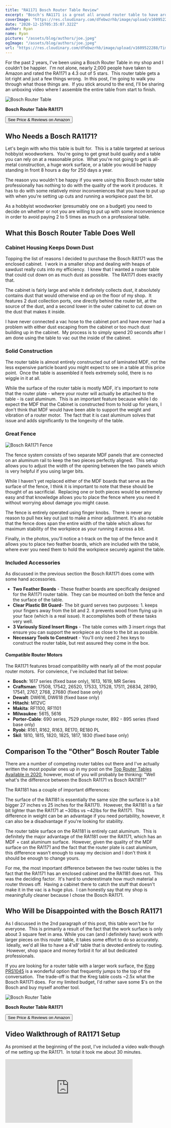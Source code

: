 ```yaml
---
title: "RA1171 Bosch Router Table Review"
excerpt: "Bosch's RA1171 is a great all around router table to have around your shop. I've been pleased with the performance and feature set of the Bosch RA1171."
coverImage: "https://res.cloudinary.com/dfebwzrhb/image/upload/v1609522288/TimberTools/Bosch-RA1171-e1536802362527.jpg"
date: "2020-12-15T05:35:07.322Z"
author: Ryan
name: Ryan
picture: "/assets/blog/authors/joe.jpeg"
ogImage: "/assets/blog/authors/joe.jpeg"
url: "https://res.cloudinary.com/dfebwzrhb/image/upload/v1609522288/TimberTools/Bosch-RA1171-e1536802362527.jpg"
---
```


For the past 2 years, I've been using a Bosch Router Table in my shop and I couldn't be happier.  I'm not alone, nearly 2,000 people have taken to Amazon and rated the RA1171 a 4.3 out of 5 stars.  This router table gets a lot right and just a few things wrong.  In this post, I'm going to walk you through what those things are.  If you stick around to the end, I'll be sharing an unboxing video where I assemble the entire table from start to finish.

![](https://res.cloudinary.com/dfebwzrhb/image/upload/v1609522339/TimberTools/Bosch-RA1171.jpg "Bosch Router Table")

**Bosch Router Table RA1171**

<a href="https://amzn.to/2x95GhA">
  <button class="button">See Price & Reviews on Amazon</button>
</a>

## Who Needs a Bosch RA1171?

Let's begin with who this table is built for.  This is a table targeted at serious hobbyist woodworkers.  You're going to get great build quality and a table you can rely on at a reasonable price.  What you're not going to get is all-metal construction, a huge work surface, or a table you would be happy standing in front 8 hours a day for 250 days a year.

The reason you wouldn't be happy if you were using this Bosch router table professionally has nothing to do with the quality of the work it produces.  It has to do with some relatively minor inconveniences that you have to put up with when you're setting up cuts and running a workpiece past the bit.

As a hobbyist woodworker (presumably one on a budget) you need to decide on whether or not you are willing to put up with some inconvenience in order to avoid paying 2 to 5 times as much on a professional table.

## What this Bosch Router Table Does Well

### Cabinet Housing Keeps Down Dust

Topping the list of reasons I decided to purchase the Bosch RA1171 was the enclosed cabinet.  I work in a smaller shop and dealing with heaps of sawdust really cuts into my efficiency.  I knew that I wanted a router table that could cut down on as much dust as possible.  The RA1171 does exactly that.

The cabinet is fairly large and while it definitely collects dust, it absolutely contains dust that would otherwise end up on the floor of my shop.  It features 2 dust collection ports, one directly behind the router bit, at the source of the dust, and a second lower in the outer cabinet to cut down on the dust that makes it inside.

I have never connected a vac hose to the cabinet port and have never had a problem with either dust escaping from the cabinet or too much dust building up in the cabinet.  My process is to simply spend 20 seconds after I am done using the table to vac out the inside of the cabinet.

### Solid Construction

The router table is almost entirely constructed out of laminated MDF, not the less expensive particle board you might expect to see in a table at this price point.  Once the table is assembled it feels extremely solid, there is no wiggle in it at all.

While the surface of the router table is mostly MDF, it's important to note that the router plate - where your router will actually be attached to the table - is cast aluminum.  This is an important feature because while I do expect the MDF that the Cabinet is constructed from to hold up for years, I don't think that MDF would have been able to support the weight and vibration of a router motor.  The fact that it is cast aluminum solves that issue and adds significantly to the longevity of the table.

### Great Fence

![](https://www.timberandtools.com/wp-content/uploads/2018/09/Bosch-RA1171-Fence.jpg "Bosch RA1171 Fence")

The fence system consists of two separate MDF panels that are connected on an aluminum rail to keep the two pieces perfectly aligned.  This setup allows you to adjust the width of the opening between the two panels which is very helpful if you using larger bits.

While I haven't yet replaced either of the MDF boards that serve as the surface of the fence, I think it is important to note that these should be thought of as sacrificial.  Replacing one or both pieces would be extremely easy and that knowledge allows you to place the fence where you need it without worrying about damage you might cause.

The fence is entirely operated using finger knobs.  There is never any reason to pull hex key out just to make a minor adjustment. It's also notable that the fence does span the entire width of the table which allows for maximum stability of the workpiece as your running it across a bit.

Finally, in the photos, you'll notice a t-track on the top of the fence and it allows you to place two feather boards, which are included with the table, where ever you need them to hold the workpiece securely against the table.

### Included Accessories

As discussed in the previous section the Bosch RA1171 does come with some hand accessories.

- **Two Feather Boards** - These feather boards are specifically designed for the RA1171 router table.  They can be mounted on both the fence and the surface of the table.
- **Clear Plastic Bit Guard**- The bit guard serves two purposes: 1. keeps your fingers away from the bit and 2. it prevents wood from flying up in your face (which is a real issue). It accomplishes both of these tasks very well.
- **3 Variously Sized Insert Rings** - The table comes with 3 insert rings that ensure you can support the workpiece as close to the bit as possible.
- **Necessary Tools to Construct** - You'll only need 2 hex keys to construct the router table, but rest assured they come in the box.

#### Compatible Router Motors

The RA1171 features broad compatibility with nearly all of the most popular router motors.  For convience, I've included that list below:

- **Bosch**: 1617 series (fixed base only), 1613, 1619, MR Series
- **Craftsman**: 17508, 17542, 26520, 17533, 17528, 17511, 26834, 28190, 17541, 2767, 2768, 27680 (fixed base only)
- **Dewalt**: DW616, DW618 (fixed base only)
- **Hitachi**: M12VC
- **Makita**: RF1100, RF1101
- **Milwaukee**: 5615, 5616
- **Porter-Cable**: 690 series, 7529 plunge router, 892 - 895 series (fixed base only)
- **Ryobi**: R161, R162, R163, RE170, RE180 PL
- **Skil**: 1810, 1815, 1820, 1825, 1817, 1830 (fixed base only)

## Comparison To the "Other" Bosch Router Table

There are a number of competing router tables out there and I've actually written the most popular ones up in my post on the [Top Router Tables Available in 2020](https://www.timberandtools.com/router-table-reviews/), however, most of you will probably be thinking: "Well what's the difference between the Bosch RA1171 vs Bosch RA1181?"

The RA1181 has a couple of important differences:

The surface of the RA1181 is essentially the same size (the surface is a bit bigger 27 inches vs 25 inches for the RA1171).  However, the RA1181 is a fair bit lighter than the RA1171 at ~30lbs vs ~42lbs for the RA1171.  This difference in weight can be an advantage if you need portability, however, it can also be a disadvantage if you're looking for stability.

The router table surface on the RA1181 is entirely cast aluminum.  This is definitely the major advantage of the RA1181 over the RA1171, which has an MDF + cast aluminum surface.  However, given the quality of the MDF surface on the RA1171 and the fact that the router plate is cast aluminum, this difference wasn't enough to sway my decision and I don't think it should be enough to change yours.

For me, the most important difference between the two router tables is the fact that the RA1171 has an enclosed cabinet and the RA1181 does not.  This was the deciding factor.  It's hard to underestimate how much material a router throws off.  Having a cabinet there to catch the stuff that doesn't make it in the vac is a huge plus.  I can honestly say that my shop is meaningfully cleaner because I chose the Bosch RA1171.

## Who Will be Disappointed with the Bosch RA1171

As I discussed in the 2nd paragraph of this post, this table won't be for everyone.  This is primarily a result of the fact that the work surface is only about 3 square feet in area. While you can (and I definitely have) work with larger pieces on this router table, it takes some effort to do so accurately.  Ideally, we'd all like to have a 4'x8' table that is devoted entirely to routing.  However, shop space and money forbid it for all but dedicated professionals.

If you are looking for a router table with a larger work surface, the [Kreg PRS1045](http://amzn.to/2piETKc) is a wonderful option that frequently jumps to the top of the conversation.  The trade-off is that the Kreg table costs ~2.5x what the Bosch RA1171 does.  For my limited budget, I'd rather save some $'s on the Bosch and buy myself another tool.

![](https://www.timberandtools.com/wp-content/uploads/2017/04/Bosch-Router-Table.jpg "Bosch Router Table")

**Bosch Router Table RA1171**

<a href="https://amzn.to/2x95GhA">
  <button class="button">See Price & Reviews on Amazon</button>
</a>

## Video Walkthrough of RA1171 Setup

As promised at the beginning of the post, I've included a video walk-though of me setting up the RA1171.  In total it took me about 30 minutes.

<iframe
  width="400"
  height="200"
  src="https://www.youtube.com/embed/GvPt_jYfFZE"
  frameborder="0"
  allow="accelerometer; autoplay; clipboard-write; encrypted-media; gyroscope; picture-in-picture"
  allowfullscreen
></iframe>

